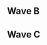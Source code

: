 {{DISPLAYTITLE:Albion 2: ''Melee'' Singles Pools}}{{SetGame|melee}}
{{tabs static
|name1=Overivew
|link1=Albion/2/Melee
|name2=Singles Pools
|link2=Albion/2/Melee/Singles Pools
|name3=Singles Bracket
|link3=Albion/2/Melee/Singles Bracket
|name4=Doubles Bracket
|link4=Albion/2/Melee/Doubles Bracket
|This=2
}}
==Wave B==
{{Box|start|padding=2em}}
==={{HiddenSort|B1}}===
{{GroupTableStart |Bracket B1|width=300px}}
{{GroupTableSlot|Vanity Angel|flag=gb|win_m=6|lose_m=0|place=1|bg=up|go={{advance|Albion/2/Melee/Singles Bracket}}}}
{{GroupTableSlot|Rey|flag=gb|win_m=5|lose_m=1|place=2|bg=up|go={{advance|Albion/2/Melee/Singles Bracket}}}}
{{GroupTableSlot|Cong|flag=gb|win_m=4|lose_m=2|place=3|bg=up|go={{advance|Albion/2/Melee/Singles Bracket}}}}
{{GroupTableSlot|aspens|flag=gb|win_m=3|lose_m=3|place=4|bg=up|go={{advance|Albion/2/Melee/Singles Bracket}}}}
{{GroupTableSlot|B|flag=gb|win_m=2|lose_m=4|place=5|bg=down}}
{{GroupTableSlot|Vexieal|flag=gb|win_m=1|lose_m=5|place=6|bg=down}}
{{GroupTableSlot|SHIP|flag=gb|win_m=0|lose_m=6|place=7|bg=down}}
{{GroupTableEnd}}
{{Match list start|width=300px}}
{{Match stages|p1=SHIP |p1flag=gb |p1score=-1
|p2=Vexieal |p2flag=gb |p2score=0
|win=2
}}
{{Match stages|p1=Rey |p1flag=gb |p1score=2
|p2=B |p2flag=gb |p2score=0
|win=1
}}
{{Match stages|p1=Cong |p1flag=gb |p1score=2
|p2=aspens |p2flag=gb |p2score=0
|win=1
}}
{{Match stages|p1=Vanity Angel |p1flag=gb |p1score=2
|p2=Vexieal |p2flag=gb |p2score=0
|win=1
}}
{{Match stages|p1=SHIP |p1flag=gb |p1score=-1
|p2=aspens |p2flag=gb |p2score=0
|win=2
}}
{{Match stages|p1=Rey |p1flag=gb |p1score=2
|p2=Cong |p2flag=gb |p2score=0
|win=1
}}
{{Match stages|p1=Vanity Angel |p1flag=gb |p1score=2
|p2=B |p2flag=gb |p2score=0
|win=1
}}
{{Match stages|p1=Vexieal |p1flag=gb |p1score=0
|p2=aspens |p2flag=gb |p2score=2
|win=2
}}
{{Match stages|p1=SHIP |p1flag=gb |p1score=-1
|p2=Rey |p2flag=gb |p2score=0
|win=2
}}
{{Match stages|p1=Vanity Angel |p1flag=gb |p1score=2
|p2=aspens |p2flag=gb |p2score=0
|win=1
}}
{{Match stages|p1=B |p1flag=gb |p1score=1
|p2=Cong |p2flag=gb |p2score=2
|win=2
}}
{{Match stages|p1=Vexieal |p1flag=gb |p1score=0
|p2=Rey |p2flag=gb |p2score=2
|win=2
}}
{{Match stages|p1=Vanity Angel |p1flag=gb |p1score=2
|p2=Cong |p2flag=gb |p2score=0
|win=1
}}
{{Match stages|p1=aspens |p1flag=gb |p1score=1
|p2=Rey |p2flag=gb |p2score=2
|win=2
}}
{{Match stages|p1=B |p1flag=gb |p1score=0
|p2=SHIP |p2flag=gb |p2score=-1
|win=1
}}
{{Match stages|p1=Vanity Angel |p1flag=gb |p1score=2
|p2=Rey |p2flag=gb |p2score=0
|win=1
}}
{{Match stages|p1=Cong |p1flag=gb |p1score=0
|p2=SHIP |p2flag=gb |p2score=-1
|win=1
}}
{{Match stages|p1=B |p1flag=gb |p1score=2
|p2=Vexieal |p2flag=gb |p2score=1
|win=1
}}
{{Match stages|p1=Vanity Angel |p1flag=gb |p1score=0
|p2=SHIP |p2flag=gb |p2score=-1
|win=1
}}
{{Match stages|p1=Cong |p1flag=gb |p1score=2
|p2=Vexieal |p2flag=gb |p2score=0
|win=1
}}
{{Match stages|p1=aspens |p1flag=gb |p1score=2
|p2=B |p2flag=gb |p2score=0
|win=1
}}
{{Match list end}}
{{Box|break|padding=2em}}

==={{HiddenSort|B2}}===
{{GroupTableStart |Bracket B2|width=300px}}
{{GroupTableSlot|TimeMuffinPhD|flag=gb|win_m=7|lose_m=0|place=1|bg=up|go={{advance|Albion/2/Melee/Singles Bracket}}}}
{{GroupTableSlot|Manyula|flag=gb|win_m=6|lose_m=1|place=2|bg=up|go={{advance|Albion/2/Melee/Singles Bracket}}}}
{{GroupTableSlot|OolongT|flag=hk|win_m=5|lose_m=2|place=3|bg=up|go={{advance|Albion/2/Melee/Singles Bracket}}}}
{{GroupTableSlot|MagiMagi|flag=gb|win_m=4|lose_m=3|place=4|bg=up|go={{advance|Albion/2/Melee/Singles Bracket}}}}
{{GroupTableSlot|El Jefe|flag=nl|win_m=3|lose_m=4|place=5|bg=down}}
{{GroupTableSlot|Positive|flag=gb|win_m=2|lose_m=5|place=6|bg=down}}
{{GroupTableSlot|Zuel|flag=gb|win_m=1|lose_m=6|place=7|bg=down}}
{{GroupTableSlot|Nilesy|flag=gb|win_m=0|lose_m=7|place=8|bg=down}}
{{GroupTableEnd}}
{{Match list start|width=300px}}
{{Match stages|p1=TimeMuffinPhD |p1flag=gb |p1score=2
|p2=El Jefe |p2flag=nl |p2score=0
|win=1
}}
{{Match stages|p1=Manyula |p1flag=gb |p1score=2
|p2=Nilesy |p2flag=gb |p2score=0
|win=1
}}
{{Match stages|p1=OolongT |p1flag=hk |p1score=2
|p2=Zuel |p2flag=gb |p2score=0
|win=1
}}
{{Match stages|p1=MagiMagi |p1flag=gb |p1score=2
|p2=Positive |p2flag=gb |p2score=0
|win=1
}}
{{Match stages|p1=TimeMuffinPhD |p1flag=gb |p1score=2
|p2=Nilesy |p2flag=gb |p2score=0
|win=1
}}
{{Match stages|p1=El Jefe |p1flag=nl |p1score=2
|p2=Zuel |p2flag=gb |p2score=0
|win=1
}}
{{Match stages|p1=Manyula |p1flag=gb |p1score=2
|p2=Positive |p2flag=gb |p2score=0
|win=1
}}
{{Match stages|p1=OolongT |p1flag=hk |p1score=2
|p2=MagiMagi |p2flag=gb |p2score=1
|win=1
}}
{{Match stages|p1=TimeMuffinPhD |p1flag=gb |p1score=2
|p2=Zuel |p2flag=gb |p2score=0
|win=1
}}
{{Match stages|p1=Nilesy |p1flag=gb |p1score=0
|p2=Positive |p2flag=gb |p2score=2
|win=2
}}
{{Match stages|p1=El Jefe |p1flag=nl |p1score=0
|p2=MagiMagi |p2flag=gb |p2score=2
|win=2
}}
{{Match stages|p1=Manyula |p1flag=gb |p1score=2
|p2=OolongT |p2flag=hk |p2score=0
|win=1
}}
{{Match stages|p1=TimeMuffinPhD |p1flag=gb |p1score=2
|p2=Positive |p2flag=gb |p2score=0
|win=1
}}
{{Match stages|p1=Zuel |p1flag=gb |p1score=0
|p2=MagiMagi |p2flag=gb |p2score=2
|win=2
}}
{{Match stages|p1=Nilesy |p1flag=gb |p1score=0
|p2=OolongT |p2flag=hk |p2score=2
|win=2
}}
{{Match stages|p1=El Jefe |p1flag=nl |p1score=1
|p2=Manyula |p2flag=gb |p2score=2
|win=2
}}
{{Match stages|p1=TimeMuffinPhD |p1flag=gb |p1score=0
|p2=MagiMagi |p2flag=gb |p2score=-1
|win=1
}}
{{Match stages|p1=Positive |p1flag=gb |p1score=1
|p2=OolongT |p2flag=hk |p2score=2
|win=2
}}
{{Match stages|p1=Zuel |p1flag=gb |p1score=0
|p2=Manyula |p2flag=gb |p2score=2
|win=2
}}
{{Match stages|p1=Nilesy |p1flag=gb |p1score=0
|p2=El Jefe |p2flag=nl |p2score=2
|win=2
}}
{{Match stages|p1=TimeMuffinPhD |p1flag=gb |p1score=2
|p2=OolongT |p2flag=hk |p2score=0
|win=1
}}
{{Match stages|p1=MagiMagi |p1flag=gb |p1score=0
|p2=Manyula |p2flag=gb |p2score=2
|win=2
}}
{{Match stages|p1=Positive |p1flag=gb |p1score=0
|p2=El Jefe |p2flag=nl |p2score=2
|win=2
}}
{{Match stages|p1=Zuel |p1flag=gb |p1score=2
|p2=Nilesy |p2flag=gb |p2score=0
|win=1
}}
{{Match stages|p1=TimeMuffinPhD |p1flag=gb |p1score=2
|p2=Manyula |p2flag=gb |p2score=1
|win=1
}}
{{Match stages|p1=OolongT |p1flag=hk |p1score=2
|p2=El Jefe |p2flag=nl |p2score=1
|win=1
}}
{{Match stages|p1=MagiMagi |p1flag=gb |p1score=2
|p2=Nilesy |p2flag=gb |p2score=0
|win=1
}}
{{Match stages|p1=Positive |p1flag=gb |p1score=2
|p2=Zuel |p2flag=gb |p2score=0
|win=1
}}
{{Match list end}}
{{Box|break|padding=2em}}

==={{HiddenSort|B3}}===
{{GroupTableStart |Bracket B3|width=300px}}
{{GroupTableSlot|Frenzy|flag=gb|win_m=7|lose_m=0|place=1|bg=up|go={{advance|Albion/2/Melee/Singles Bracket}}}}
{{GroupTableSlot|DNL|flag=es|win_m=6|lose_m=1|place=2|bg=up|go={{advance|Albion/2/Melee/Singles Bracket}}}}
{{GroupTableSlot|Mordo|flag=gb|win_m=5|lose_m=2|place=3|bg=up|go={{advance|Albion/2/Melee/Singles Bracket}}}}
{{GroupTableSlot|Shais Young|flag=gb|win_m=4|lose_m=3|place=4|bg=up|go={{advance|Albion/2/Melee/Singles Bracket}}}}
{{GroupTableSlot|Omega|flag=gb|win_m=3|lose_m=4|place=5|bg=down}}
{{GroupTableSlot|Focus Miss|flag=gb|win_m=2|lose_m=5|place=6|bg=down}}
{{GroupTableSlot|BananaHD|flag=gb|win_m=1|lose_m=6|place=7|bg=down}}
{{GroupTableSlot|Retroking|flag=gb|win_m=0|lose_m=7|place=8|bg=down}}
{{GroupTableEnd}}
{{Match list start|width=300px}}
{{Match stages|p1=Frenzy |p1flag=gb |p1score=2
|p2=BananaHD |p2flag=gb |p2score=0
|win=1
}}
{{Match stages|p1=Mordo |p1flag=gb |p1score=2
|p2=Focus Miss |p2flag=gb |p2score=0
|win=1
}}
{{Match stages|p1=Shais Young |p1flag=gb |p1score=0
|p2=DNL |p2flag=es |p2score=2
|win=2
}}
{{Match stages|p1=Retroking |p1flag=gb |p1score=-1
|p2=Omega |p2flag=gb |p2score=0
|win=2
}}
{{Match stages|p1=Frenzy |p1flag=gb |p1score=2
|p2=Focus Miss |p2flag=gb |p2score=0
|win=1
}}
{{Match stages|p1=BananaHD |p1flag=gb |p1score=0
|p2=DNL |p2flag=es |p2score=2
|win=2
}}
{{Match stages|p1=Mordo |p1flag=gb |p1score=2
|p2=Omega |p2flag=gb |p2score=0
|win=1
}}
{{Match stages|p1=Shais Young |p1flag=gb |p1score=0
|p2=Retroking |p2flag=gb |p2score=-1
|win=1
}}
{{Match stages|p1=Frenzy |p1flag=gb |p1score=2
|p2=DNL |p2flag=es |p2score=0
|win=1
}}
{{Match stages|p1=Focus Miss |p1flag=gb |p1score=1
|p2=Omega |p2flag=gb |p2score=2
|win=2
}}
{{Match stages|p1=BananaHD |p1flag=gb |p1score=0
|p2=Retroking |p2flag=gb |p2score=-1
|win=1
}}
{{Match stages|p1=Mordo |p1flag=gb |p1score=2
|p2=Shais Young |p2flag=gb |p2score=0
|win=1
}}
{{Match stages|p1=Frenzy |p1flag=gb |p1score=2
|p2=Omega |p2flag=gb |p2score=0
|win=1
}}
{{Match stages|p1=DNL |p1flag=es |p1score=0
|p2=Retroking |p2flag=gb |p2score=-1
|win=1
}}
{{Match stages|p1=Focus Miss |p1flag=gb |p1score=0
|p2=Shais Young |p2flag=gb |p2score=2
|win=2
}}
{{Match stages|p1=BananaHD |p1flag=gb |p1score=0
|p2=Mordo |p2flag=gb |p2score=2
|win=2
}}
{{Match stages|p1=Frenzy |p1flag=gb |p1score=0
|p2=Retroking |p2flag=gb |p2score=-1
|win=1
}}
{{Match stages|p1=Omega |p1flag=gb |p1score=0
|p2=Shais Young |p2flag=gb |p2score=2
|win=2
}}
{{Match stages|p1=DNL |p1flag=es |p1score=2
|p2=Mordo |p2flag=gb |p2score=1
|win=1
}}
{{Match stages|p1=Focus Miss |p1flag=gb |p1score=2
|p2=BananaHD |p2flag=gb |p2score=0
|win=1
}}
{{Match stages|p1=Frenzy |p1flag=gb |p1score=2
|p2=Shais Young |p2flag=gb |p2score=0
|win=1
}}
{{Match stages|p1=Retroking |p1flag=gb |p1score=-1
|p2=Mordo |p2flag=gb |p2score=0
|win=2
}}
{{Match stages|p1=Omega |p1flag=gb |p1score=2
|p2=BananaHD |p2flag=gb |p2score=0
|win=1
}}
{{Match stages|p1=DNL |p1flag=es |p1score=2
|p2=Focus Miss |p2flag=gb |p2score=0
|win=1
}}
{{Match stages|p1=Frenzy |p1flag=gb |p1score=2
|p2=Mordo |p2flag=gb |p2score=0
|win=1
}}
{{Match stages|p1=Shais Young |p1flag=gb |p1score=2
|p2=BananaHD |p2flag=gb |p2score=0
|win=1
}}
{{Match stages|p1=Retroking |p1flag=gb |p1score=-1
|p2=Focus Miss |p2flag=gb |p2score=0
|win=2
}}
{{Match stages|p1=Omega |p1flag=gb |p1score=0
|p2=DNL |p2flag=es |p2score=2
|win=2
}}
{{Match list end}}
{{Box|break|padding=2em}}

==={{HiddenSort|B4}}===
{{GroupTableStart |Bracket B4|width=300px}}
{{GroupTableSlot|UnHaven|flag=gb|win_m=7|lose_m=0|place=1|bg=up|go={{advance|Albion/2/Melee/Singles Bracket}}}}
{{GroupTableSlot|Hao|flag=gb|win_m=6|lose_m=1|place=2|bg=up|go={{advance|Albion/2/Melee/Singles Bracket}}}}
{{GroupTableSlot|Diabound|flag=gb|win_m=5|lose_m=2|place=3|bg=up|go={{advance|Albion/2/Melee/Singles Bracket}}}}
{{GroupTableSlot|A Beard|flag=gb|win_m=4|lose_m=3|place=4|bg=up|go={{advance|Albion/2/Melee/Singles Bracket}}}}
{{GroupTableSlot|you'retooslow|flag=gb|win_m=3|lose_m=4|place=5|bg=down}}
{{GroupTableSlot|Kid+|flag=gb|win_m=2|lose_m=5|place=6|bg=down}}
{{GroupTableSlot|Kino|flag=gb|win_m=1|lose_m=6|place=7|bg=down}}
{{GroupTableSlot|MegaMark|flag=gb|win_m=0|lose_m=7|place=8|bg=down}}
{{GroupTableEnd}}
{{Match list start|width=300px}}
{{Match stages|p1=UnHaven |p1flag=gb |p1score=2
|p2=Kino |p2flag=gb |p2score=0
|win=1
}}
{{Match stages|p1=Hao |p1flag=gb |p1score=2
|p2=MegaMark |p2flag=gb |p2score=0
|win=1
}}
{{Match stages|p1=Diabound |p1flag=gb |p1score=2
|p2=you'retooslow |p2flag=gb |p2score=0
|win=1
}}
{{Match stages|p1=A Beard |p1flag=gb |p1score=2
|p2=Kid+ |p2flag=gb |p2score=1
|win=1
}}
{{Match stages|p1=UnHaven |p1flag=gb |p1score=2
|p2=MegaMark |p2flag=gb |p2score=0
|win=1
}}
{{Match stages|p1=Kino |p1flag=gb |p1score=0
|p2=you'retooslow |p2flag=gb |p2score=2
|win=2
}}
{{Match stages|p1=Hao |p1flag=gb |p1score=2
|p2=Kid+ |p2flag=gb |p2score=0
|win=1
}}
{{Match stages|p1=Diabound |p1flag=gb |p1score=2
|p2=A Beard |p2flag=gb |p2score=1
|win=1
}}
{{Match stages|p1=UnHaven |p1flag=gb |p1score=2
|p2=you'retooslow |p2flag=gb |p2score=0
|win=1
}}
{{Match stages|p1=MegaMark |p1flag=gb |p1score=0
|p2=Kid+ |p2flag=gb |p2score=2
|win=2
}}
{{Match stages|p1=Kino |p1flag=gb |p1score=0
|p2=A Beard |p2flag=gb |p2score=2
|win=2
}}
{{Match stages|p1=Hao |p1flag=gb |p1score=2
|p2=Diabound |p2flag=gb |p2score=0
|win=1
}}
{{Match stages|p1=UnHaven |p1flag=gb |p1score=2
|p2=Kid+ |p2flag=gb |p2score=0
|win=1
}}
{{Match stages|p1=you'retooslow |p1flag=gb |p1score=1
|p2=A Beard |p2flag=gb |p2score=2
|win=2
}}
{{Match stages|p1=MegaMark |p1flag=gb |p1score=0
|p2=Diabound |p2flag=gb |p2score=2
|win=2
}}
{{Match stages|p1=Kino |p1flag=gb |p1score=0
|p2=Hao |p2flag=gb |p2score=2
|win=2
}}
{{Match stages|p1=UnHaven |p1flag=gb |p1score=2
|p2=A Beard |p2flag=gb |p2score=0
|win=1
}}
{{Match stages|p1=Kid+ |p1flag=gb |p1score=0
|p2=Diabound |p2flag=gb |p2score=2
|win=2
}}
{{Match stages|p1=you'retooslow |p1flag=gb |p1score=0
|p2=Hao |p2flag=gb |p2score=2
|win=2
}}
{{Match stages|p1=MegaMark |p1flag=gb |p1score=0
|p2=Kino |p2flag=gb |p2score=2
|win=2
}}
{{Match stages|p1=UnHaven |p1flag=gb |p1score=2
|p2=Diabound |p2flag=gb |p2score=0
|win=1
}}
{{Match stages|p1=A Beard |p1flag=gb |p1score=0
|p2=Hao |p2flag=gb |p2score=2
|win=2
}}
{{Match stages|p1=Kid+ |p1flag=gb |p1score=2
|p2=Kino |p2flag=gb |p2score=0
|win=1
}}
{{Match stages|p1=you'retooslow |p1flag=gb |p1score=2
|p2=MegaMark |p2flag=gb |p2score=0
|win=1
}}
{{Match stages|p1=UnHaven |p1flag=gb |p1score=2
|p2=Hao |p2flag=gb |p2score=1
|win=1
}}
{{Match stages|p1=Diabound |p1flag=gb |p1score=2
|p2=Kino |p2flag=gb |p2score=0
|win=1
}}
{{Match stages|p1=A Beard |p1flag=gb |p1score=2
|p2=MegaMark |p2flag=gb |p2score=0
|win=1
}}
{{Match stages|p1=Kid+ |p1flag=gb |p1score=0
|p2=you'retooslow |p2flag=gb |p2score=2
|win=2
}}
{{Match list end}}
{{Box|end}}

==Wave C==
{{Box|start|padding=2em}}
==={{HiddenSort|C1}}===
{{GroupTableStart |Bracket C1|width=300px}}
{{GroupTableSlot|Professor Pro|flag=gb|win_m=6|lose_m=0|place=1|bg=up|go={{advance|Albion/2/Melee/Singles Bracket}}}}
{{GroupTableSlot|CptNebula|flag=gb|win_m=5|lose_m=1|place=2|bg=up|go={{advance|Albion/2/Melee/Singles Bracket}}}}
{{GroupTableSlot|Boohbah|flag=gb|win_m=4|lose_m=2|place=3|bg=up|go={{advance|Albion/2/Melee/Singles Bracket}}}}
{{GroupTableSlot|Craig|flag=gb|win_m=3|lose_m=3|place=4|bg=up|go={{advance|Albion/2/Melee/Singles Bracket}}}}
{{GroupTableSlot|Honesty|flag=gb|win_m=2|lose_m=4|place=5|bg=down}}
{{GroupTableSlot|Chaler|flag=gb|win_m=1|lose_m=5|place=6|bg=down}}
{{GroupTableSlot|HoorayForJay|flag=gb|win_m=0|lose_m=6|place=7|bg=down}}
{{GroupTableEnd}}
{{Match list start|width=300px}}
{{Match stages|p1=CptNebula |p1flag=gb |p1score=2
|p2=Honesty |p2flag=gb |p2score=0
|win=1
}}
{{Match stages|p1=HoorayForJay |p1flag=gb |p1score=-1
|p2=Chaler |p2flag=gb |p2score=0
|win=2
}}
{{Match stages|p1=Craig |p1flag=gb |p1score=0
|p2=Boohbah |p2flag=gb |p2score=2
|win=2
}}
{{Match stages|p1=Professor Pro |p1flag=gb |p1score=2
|p2=Honesty |p2flag=gb |p2score=0
|win=1
}}
{{Match stages|p1=CptNebula |p1flag=gb |p1score=2
|p2=Boohbah |p2flag=gb |p2score=0
|win=1
}}
{{Match stages|p1=HoorayForJay |p1flag=gb |p1score=-1
|p2=Craig |p2flag=gb |p2score=0
|win=2
}}
{{Match stages|p1=Professor Pro |p1flag=gb |p1score=2
|p2=Chaler |p2flag=gb |p2score=0
|win=1
}}
{{Match stages|p1=Honesty |p1flag=gb |p1score=0
|p2=Boohbah |p2flag=gb |p2score=2
|win=2
}}
{{Match stages|p1=CptNebula |p1flag=gb |p1score=0
|p2=HoorayForJay |p2flag=gb |p2score=-1
|win=1
}}
{{Match stages|p1=Professor Pro |p1flag=gb |p1score=2
|p2=Boohbah |p2flag=gb |p2score=0
|win=1
}}
{{Match stages|p1=Chaler |p1flag=gb |p1score=0
|p2=Craig |p2flag=gb |p2score=2
|win=2
}}
{{Match stages|p1=Honesty |p1flag=gb |p1score=0
|p2=HoorayForJay |p2flag=gb |p2score=-1
|win=1
}}
{{Match stages|p1=Professor Pro |p1flag=gb |p1score=2
|p2=Craig |p2flag=gb |p2score=0
|win=1
}}
{{Match stages|p1=Boohbah |p1flag=gb |p1score=0
|p2=HoorayForJay |p2flag=gb |p2score=-1
|win=1
}}
{{Match stages|p1=Chaler |p1flag=gb |p1score=0
|p2=CptNebula |p2flag=gb |p2score=2
|win=2
}}
{{Match stages|p1=Professor Pro |p1flag=gb |p1score=0
|p2=HoorayForJay |p2flag=gb |p2score=-1
|win=1
}}
{{Match stages|p1=Craig |p1flag=gb |p1score=0
|p2=CptNebula |p2flag=gb |p2score=2
|win=2
}}
{{Match stages|p1=Chaler |p1flag=gb |p1score=0
|p2=Honesty |p2flag=gb |p2score=2
|win=2
}}
{{Match stages|p1=Professor Pro |p1flag=gb |p1score=2
|p2=CptNebula |p2flag=gb |p2score=0
|win=1
}}
{{Match stages|p1=Craig |p1flag=gb |p1score=2
|p2=Honesty |p2flag=gb |p2score=1
|win=1
}}
{{Match stages|p1=Boohbah |p1flag=gb |p1score=2
|p2=Chaler |p2flag=gb |p2score=1
|win=1
}}
{{Match list end}}
{{Box|break|padding=2em}}

==={{HiddenSort|C2}}===
{{GroupTableStart |Bracket C2|width=300px}}
{{GroupTableSlot|R23|flag=gb|win_m=7|lose_m=0|place=1|bg=up|go={{advance|Albion/2/Melee/Singles Bracket}}}}
{{GroupTableSlot|Okameed|flag=gb|win_m=6|lose_m=1|place=2|bg=up|go={{advance|Albion/2/Melee/Singles Bracket}}}}
{{GroupTableSlot|Pilot|flag=gb|win_m=5|lose_m=2|place=3|bg=up|go={{advance|Albion/2/Melee/Singles Bracket}}}}
{{GroupTableSlot|Lucretio|flag=gb|win_m=4|lose_m=3|place=4|bg=up|go={{advance|Albion/2/Melee/Singles Bracket}}}}
{{GroupTableSlot|Jalued|flag=gb|win_m=3|lose_m=4|place=5|bg=down}}
{{GroupTableSlot|Easmo|flag=es|win_m=2|lose_m=5|place=6|bg=down}}
{{GroupTableSlot|baddoge|flag=gb|win_m=1|lose_m=6|place=7|bg=down}}
{{GroupTableSlot|Cal-El|flag=gb|win_m=0|lose_m=7|place=8|bg=down}}
{{GroupTableEnd}}
{{Match list start|width=300px}}
{{Match stages|p1=R23 |p1flag=gb |p1score=0
|p2=Cal-El |p2flag=gb |p2score=-1
|win=1
}}
{{Match stages|p1=Okameed |p1flag=gb |p1score=2
|p2=baddoge |p2flag=gb |p2score=0
|win=1
}}
{{Match stages|p1=Pilot |p1flag=gb |p1score=2
|p2=Easmo |p2flag=es |p2score=0
|win=1
}}
{{Match stages|p1=Lucretio |p1flag=gb |p1score=2
|p2=Jalued |p2flag=gb |p2score=1
|win=1
}}
{{Match stages|p1=R23 |p1flag=gb |p1score=2
|p2=baddoge |p2flag=gb |p2score=0
|win=1
}}
{{Match stages|p1=Cal-El |p1flag=gb |p1score=-1
|p2=Easmo |p2flag=es |p2score=0
|win=2
}}
{{Match stages|p1=Okameed |p1flag=gb |p1score=2
|p2=Jalued |p2flag=gb |p2score=0
|win=1
}}
{{Match stages|p1=Pilot |p1flag=gb |p1score=2
|p2=Lucretio |p2flag=gb |p2score=0
|win=1
}}
{{Match stages|p1=R23 |p1flag=gb |p1score=2
|p2=Easmo |p2flag=es |p2score=0
|win=1
}}
{{Match stages|p1=baddoge |p1flag=gb |p1score=0
|p2=Jalued |p2flag=gb |p2score=2
|win=2
}}
{{Match stages|p1=Cal-El |p1flag=gb |p1score=-1
|p2=Lucretio |p2flag=gb |p2score=0
|win=2
}}
{{Match stages|p1=Okameed |p1flag=gb |p1score=2
|p2=Pilot |p2flag=gb |p2score=0
|win=1
}}
{{Match stages|p1=R23 |p1flag=gb |p1score=2
|p2=Jalued |p2flag=gb |p2score=0
|win=1
}}
{{Match stages|p1=Easmo |p1flag=es |p1score=0
|p2=Lucretio |p2flag=gb |p2score=2
|win=2
}}
{{Match stages|p1=baddoge |p1flag=gb |p1score=0
|p2=Pilot |p2flag=gb |p2score=2
|win=2
}}
{{Match stages|p1=Cal-El |p1flag=gb |p1score=-1
|p2=Okameed |p2flag=gb |p2score=0
|win=2
}}
{{Match stages|p1=R23 |p1flag=gb |p1score=2
|p2=Lucretio |p2flag=gb |p2score=0
|win=1
}}
{{Match stages|p1=Jalued |p1flag=gb |p1score=1
|p2=Pilot |p2flag=gb |p2score=2
|win=2
}}
{{Match stages|p1=Easmo |p1flag=es |p1score=0
|p2=Okameed |p2flag=gb |p2score=2
|win=2
}}
{{Match stages|p1=baddoge |p1flag=gb |p1score=0
|p2=Cal-El |p2flag=gb |p2score=-1
|win=1
}}
{{Match stages|p1=R23 |p1flag=gb |p1score=2
|p2=Pilot |p2flag=gb |p2score=0
|win=1
}}
{{Match stages|p1=Lucretio |p1flag=gb |p1score=0
|p2=Okameed |p2flag=gb |p2score=2
|win=2
}}
{{Match stages|p1=Jalued |p1flag=gb |p1score=0
|p2=Cal-El |p2flag=gb |p2score=-1
|win=1
}}
{{Match stages|p1=Easmo |p1flag=es |p1score=2
|p2=baddoge |p2flag=gb |p2score=0
|win=1
}}
{{Match stages|p1=R23 |p1flag=gb |p1score=2
|p2=Okameed |p2flag=gb |p2score=0
|win=1
}}
{{Match stages|p1=Pilot |p1flag=gb |p1score=0
|p2=Cal-El |p2flag=gb |p2score=-1
|win=1
}}
{{Match stages|p1=Lucretio |p1flag=gb |p1score=2
|p2=baddoge |p2flag=gb |p2score=0
|win=1
}}
{{Match stages|p1=Jalued |p1flag=gb |p1score=2
|p2=Easmo |p2flag=es |p2score=0
|win=1
}}
{{Match list end}}
{{Box|break|padding=2em}}

==={{HiddenSort|C3}}===
{{GroupTableStart |Bracket C3|width=300px}}
{{GroupTableSlot|Alpha Dash|flag=gb|win_m=7|lose_m=0|place=1|bg=up|go={{advance|Albion/2/Melee/Singles Bracket}}}}
{{GroupTableSlot|StrangerSA|flag=gb|win_m=6|lose_m=1|place=2|bg=up|go={{advance|Albion/2/Melee/Singles Bracket}}}}
{{GroupTableSlot|10QuidShoes|flag=gb|win_m=5|lose_m=2|place=3|bg=up|go={{advance|Albion/2/Melee/Singles Bracket}}}}
{{GroupTableSlot|rice|flag=us|win_m=4|lose_m=3|place=4|bg=up|go={{advance|Albion/2/Melee/Singles Bracket}}}}
{{GroupTableSlot|Loto|flag=gb|win_m=3|lose_m=4|place=5|bg=down}}
{{GroupTableSlot|Tet|flag=gb|win_m=2|lose_m=5|place=6|bg=down}}
{{GroupTableSlot|Fectious|flag=gb|win_m=1|lose_m=6|place=7|bg=down}}
{{GroupTableSlot|PG|flag=gb|win_m=0|lose_m=7|place=8|bg=down}}
{{GroupTableEnd}}
{{Match list start|width=300px}}
{{Match stages|p1=Alpha Dash |p1flag=gb |p1score=2
|p2=Loto |p2flag=gb |p2score=0
|win=1
}}
{{Match stages|p1=StrangerSA |p1flag=gb |p1score=2
|p2=PG |p2flag=gb |p2score=0
|win=1
}}
{{Match stages|p1=10QuidShoes |p1flag=gb |p1score=2
|p2=Fectious |p2flag=gb |p2score=0
|win=1
}}
{{Match stages|p1=rice |p1flag=us |p1score=2
|p2=Tet |p2flag=gb |p2score=0
|win=1
}}
{{Match stages|p1=Alpha Dash |p1flag=gb |p1score=2
|p2=PG |p2flag=gb |p2score=0
|win=1
}}
{{Match stages|p1=Loto |p1flag=gb |p1score=2
|p2=Fectious |p2flag=gb |p2score=1
|win=1
}}
{{Match stages|p1=StrangerSA |p1flag=gb |p1score=2
|p2=Tet |p2flag=gb |p2score=0
|win=1
}}
{{Match stages|p1=10QuidShoes |p1flag=gb |p1score=2
|p2=rice |p2flag=us |p2score=0
|win=1
}}
{{Match stages|p1=Alpha Dash |p1flag=gb |p1score=2
|p2=Fectious |p2flag=gb |p2score=0
|win=1
}}
{{Match stages|p1=PG |p1flag=gb |p1score=0
|p2=Tet |p2flag=gb |p2score=2
|win=2
}}
{{Match stages|p1=Loto |p1flag=gb |p1score=0
|p2=rice |p2flag=us |p2score=2
|win=2
}}
{{Match stages|p1=StrangerSA |p1flag=gb |p1score=2
|p2=10QuidShoes |p2flag=gb |p2score=0
|win=1
}}
{{Match stages|p1=Alpha Dash |p1flag=gb |p1score=2
|p2=Tet |p2flag=gb |p2score=0
|win=1
}}
{{Match stages|p1=Fectious |p1flag=gb |p1score=0
|p2=rice |p2flag=us |p2score=2
|win=2
}}
{{Match stages|p1=PG |p1flag=gb |p1score=0
|p2=10QuidShoes |p2flag=gb |p2score=2
|win=2
}}
{{Match stages|p1=Loto |p1flag=gb |p1score=0
|p2=StrangerSA |p2flag=gb |p2score=2
|win=2
}}
{{Match stages|p1=Alpha Dash |p1flag=gb |p1score=2
|p2=rice |p2flag=us |p2score=0
|win=1
}}
{{Match stages|p1=Tet |p1flag=gb |p1score=0
|p2=10QuidShoes |p2flag=gb |p2score=2
|win=2
}}
{{Match stages|p1=Fectious |p1flag=gb |p1score=0
|p2=StrangerSA |p2flag=gb |p2score=2
|win=2
}}
{{Match stages|p1=PG |p1flag=gb |p1score=0
|p2=Loto |p2flag=gb |p2score=2
|win=2
}}
{{Match stages|p1=Alpha Dash |p1flag=gb |p1score=2
|p2=10QuidShoes |p2flag=gb |p2score=0
|win=1
}}
{{Match stages|p1=rice |p1flag=us |p1score=0
|p2=StrangerSA |p2flag=gb |p2score=2
|win=2
}}
{{Match stages|p1=Tet |p1flag=gb |p1score=0
|p2=Loto |p2flag=gb |p2score=2
|win=2
}}
{{Match stages|p1=Fectious |p1flag=gb |p1score=2
|p2=PG |p2flag=gb |p2score=0
|win=1
}}
{{Match stages|p1=Alpha Dash |p1flag=gb |p1score=2
|p2=StrangerSA |p2flag=gb |p2score=0
|win=1
}}
{{Match stages|p1=10QuidShoes |p1flag=gb |p1score=2
|p2=Loto |p2flag=gb |p2score=1
|win=1
}}
{{Match stages|p1=rice |p1flag=us |p1score=2
|p2=PG |p2flag=gb |p2score=0
|win=1
}}
{{Match stages|p1=Tet |p1flag=gb |p1score=2
|p2=Fectious |p2flag=gb |p2score=0
|win=1
}}
{{Match list end}}
{{Box|break|padding=2em}}

==={{HiddenSort|C4}}===
{{GroupTableStart |Bracket C4|width=300px}}
{{GroupTableSlot|Setchi|flag=gb|win_m=7|lose_m=0|place=1|bg=up|go={{advance|Albion/2/Melee/Singles Bracket}}}}
{{GroupTableSlot|Willz|flag=gb|win_m=6|lose_m=1|place=2|bg=up|go={{advance|Albion/2/Melee/Singles Bracket}}}}
{{GroupTableSlot|FileSmile|flag=gb|win_m=5|lose_m=2|place=3|bg=up|go={{advance|Albion/2/Melee/Singles Bracket}}}}
{{GroupTableSlot|Leon Massey|flag=gb|win_m=4|lose_m=3|place=4|bg=up|go={{advance|Albion/2/Melee/Singles Bracket}}}}
{{GroupTableSlot|Lolo|flag=gb|win_m=3|lose_m=4|place=5|bg=down}}
{{GroupTableSlot|Jaxter|flag=gb|win_m=2|lose_m=5|place=6|bg=down}}
{{GroupTableSlot|Zeloxory|flag=gb|win_m=1|lose_m=6|place=7|bg=down}}
{{GroupTableSlot|Ashvin|flag=gb|win_m=0|lose_m=7|place=8|bg=down}}
{{GroupTableEnd}}
{{Match list start|width=300px}}
{{Match stages|p1=Setchi |p1flag=gb |p1score=2
|p2=Jaxter |p2flag=gb |p2score=0
|win=1
}}
{{Match stages|p1=Willz |p1flag=gb |p1score=2
|p2=Ashvin |p2flag=gb |p2score=0
|win=1
}}
{{Match stages|p1=FileSmile |p1flag=gb |p1score=2
|p2=Zeloxory |p2flag=gb |p2score=0
|win=1
}}
{{Match stages|p1=Lolo |p1flag=gb |p1score=0
|p2=Leon Massey |p2flag=gb |p2score=2
|win=2
}}
{{Match stages|p1=Setchi |p1flag=gb |p1score=2
|p2=Ashvin |p2flag=gb |p2score=0
|win=1
}}
{{Match stages|p1=Jaxter |p1flag=gb |p1score=2
|p2=Zeloxory |p2flag=gb |p2score=0
|win=1
}}
{{Match stages|p1=Willz |p1flag=gb |p1score=2
|p2=Leon Massey |p2flag=gb |p2score=0
|win=1
}}
{{Match stages|p1=FileSmile |p1flag=gb |p1score=2
|p2=Lolo |p2flag=gb |p2score=0
|win=1
}}
{{Match stages|p1=Setchi |p1flag=gb |p1score=2
|p2=Zeloxory |p2flag=gb |p2score=0
|win=1
}}
{{Match stages|p1=Ashvin |p1flag=gb |p1score=0
|p2=Leon Massey |p2flag=gb |p2score=2
|win=2
}}
{{Match stages|p1=Jaxter |p1flag=gb |p1score=1
|p2=Lolo |p2flag=gb |p2score=2
|win=2
}}
{{Match stages|p1=Willz |p1flag=gb |p1score=2
|p2=FileSmile |p2flag=gb |p2score=0
|win=1
}}
{{Match stages|p1=Setchi |p1flag=gb |p1score=2
|p2=Leon Massey |p2flag=gb |p2score=0
|win=1
}}
{{Match stages|p1=Zeloxory |p1flag=gb |p1score=0
|p2=Lolo |p2flag=gb |p2score=2
|win=2
}}
{{Match stages|p1=Ashvin |p1flag=gb |p1score=0
|p2=FileSmile |p2flag=gb |p2score=2
|win=2
}}
{{Match stages|p1=Jaxter |p1flag=gb |p1score=0
|p2=Willz |p2flag=gb |p2score=2
|win=2
}}
{{Match stages|p1=Setchi |p1flag=gb |p1score=2
|p2=Lolo |p2flag=gb |p2score=0
|win=1
}}
{{Match stages|p1=Leon Massey |p1flag=gb |p1score=0
|p2=FileSmile |p2flag=gb |p2score=2
|win=2
}}
{{Match stages|p1=Zeloxory |p1flag=gb |p1score=0
|p2=Willz |p2flag=gb |p2score=2
|win=2
}}
{{Match stages|p1=Ashvin |p1flag=gb |p1score=1
|p2=Jaxter |p2flag=gb |p2score=2
|win=2
}}
{{Match stages|p1=Setchi |p1flag=gb |p1score=2
|p2=FileSmile |p2flag=gb |p2score=0
|win=1
}}
{{Match stages|p1=Lolo |p1flag=gb |p1score=0
|p2=Willz |p2flag=gb |p2score=2
|win=2
}}
{{Match stages|p1=Leon Massey |p1flag=gb |p1score=2
|p2=Jaxter |p2flag=gb |p2score=0
|win=1
}}
{{Match stages|p1=Zeloxory |p1flag=gb |p1score=2
|p2=Ashvin |p2flag=gb |p2score=1
|win=1
}}
{{Match stages|p1=Setchi |p1flag=gb |p1score=2
|p2=Willz |p2flag=gb |p2score=0
|win=1
}}
{{Match stages|p1=FileSmile |p1flag=gb |p1score=2
|p2=Jaxter |p2flag=gb |p2score=1
|win=1
}}
{{Match stages|p1=Lolo |p1flag=gb |p1score=2
|p2=Ashvin |p2flag=gb |p2score=0
|win=1
}}
{{Match stages|p1=Leon Massey |p1flag=gb |p1score=2
|p2=Zeloxory |p2flag=gb |p2score=0
|win=1
}}
{{Match list end}}
{{Box|end}}

